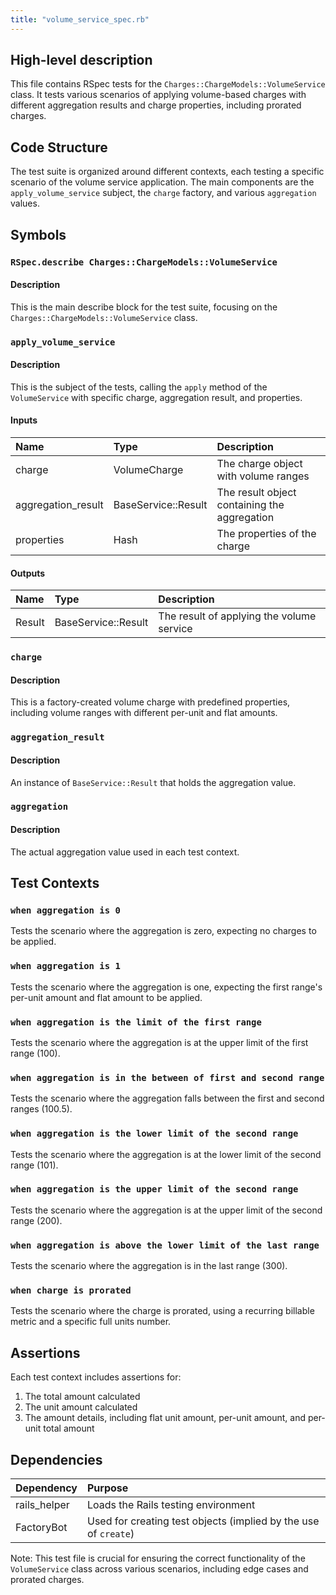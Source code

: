 ```yaml
---
title: "volume_service_spec.rb"
---
```


## High-level description
This file contains RSpec tests for the `Charges::ChargeModels::VolumeService` class. It tests various scenarios of applying volume-based charges with different aggregation results and charge properties, including prorated charges.

## Code Structure
The test suite is organized around different contexts, each testing a specific scenario of the volume service application. The main components are the `apply_volume_service` subject, the `charge` factory, and various `aggregation` values.

## Symbols

### `RSpec.describe Charges::ChargeModels::VolumeService`
#### Description
This is the main describe block for the test suite, focusing on the `Charges::ChargeModels::VolumeService` class.

### `apply_volume_service`
#### Description
This is the subject of the tests, calling the `apply` method of the `VolumeService` with specific charge, aggregation result, and properties.

#### Inputs
| Name | Type | Description |
|:-----|:-----|:------------|
| charge | VolumeCharge | The charge object with volume ranges |
| aggregation_result | BaseService::Result | The result object containing the aggregation |
| properties | Hash | The properties of the charge |

#### Outputs
| Name | Type | Description |
|:-----|:-----|:------------|
| Result | BaseService::Result | The result of applying the volume service |

### `charge`
#### Description
This is a factory-created volume charge with predefined properties, including volume ranges with different per-unit and flat amounts.

### `aggregation_result`
#### Description
An instance of `BaseService::Result` that holds the aggregation value.

### `aggregation`
#### Description
The actual aggregation value used in each test context.

## Test Contexts

### `when aggregation is 0`
Tests the scenario where the aggregation is zero, expecting no charges to be applied.

### `when aggregation is 1`
Tests the scenario where the aggregation is one, expecting the first range's per-unit amount and flat amount to be applied.

### `when aggregation is the limit of the first range`
Tests the scenario where the aggregation is at the upper limit of the first range (100).

### `when aggregation is in the between of first and second range`
Tests the scenario where the aggregation falls between the first and second ranges (100.5).

### `when aggregation is the lower limit of the second range`
Tests the scenario where the aggregation is at the lower limit of the second range (101).

### `when aggregation is the upper limit of the second range`
Tests the scenario where the aggregation is at the upper limit of the second range (200).

### `when aggregation is above the lower limit of the last range`
Tests the scenario where the aggregation is in the last range (300).

### `when charge is prorated`
Tests the scenario where the charge is prorated, using a recurring billable metric and a specific full units number.

## Assertions
Each test context includes assertions for:
1. The total amount calculated
2. The unit amount calculated
3. The amount details, including flat unit amount, per-unit amount, and per-unit total amount

## Dependencies
| Dependency | Purpose |
|:-----------|:--------|
| rails_helper | Loads the Rails testing environment |
| FactoryBot | Used for creating test objects (implied by the use of `create`) |

Note: This test file is crucial for ensuring the correct functionality of the `VolumeService` class across various scenarios, including edge cases and prorated charges.
